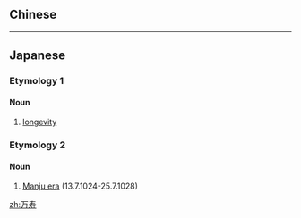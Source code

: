 {{also|萬壽}}
==Chinese==
{{zh-see|萬壽}}

----

==Japanese==

===Etymology 1===
{{ja-kanjitab|ばん|じゅ|yomi=on}}

====Noun====
{{ja-noun|ばんじゅ}}

# [[longevity]]

===Etymology 2===
{{ja-kanjitab|まん|じゅ|yomi=on}}

====Noun====
{{ja-noun|まんじゅ}}

# [[w:Manju (era)|Manju era]] (13.7.1024-25.7.1028)

[[zh:万寿]]